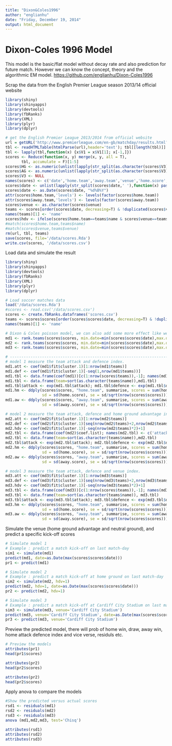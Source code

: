 ```yaml
---
title: "Dixon&Coles1996"
author: "englianhu"
date: "Friday, December 19, 2014"
output: html_document
---
```

# Dixon-Coles 1996 Model

This model is the basic/flat model without decay rate and also prediction for future match. However we can know the concept, theory and the algorithmic EM model. <https://github.com/englianhu/Dixon-Coles1996>

Scrap the data from the English Premier League season 2013/14 official website
```r
library(shiny)
library(shinyapps)
library(devtools)
library(fbRanks)
library(XML)
library(plyr)
library(dplyr)

# get the English Premier League 2013/2014 from official website
url = getURL('http://www.premierleague.com/en-gb/matchday/results.html?paramClubId=ALL&paramComp_8=true&paramSeason=2013-2014&view=.scoresSeason')
tbl <- readHTMLTable(htmlParse(url),header='text'); tbl[[length(tbl)]] <- NULL
tbl <- lapply(tbl,function(x) {x$V1 = x$V1[1]; x[-1,]})
scores <- Reduce(function(x, y) merge(x, y, all = T), 
       tbl, accumulate = F)[1:5]
scores$HG <- as.numeric(unlist(lapply(str_split(as.character(scores$V3),'-'),function(x) x[1])))
scores$AG <- as.numeric(unlist(lapply(str_split(as.character(scores$V3),'-'),function(x) x[2])))
scores$V3 <- NULL
names(scores) <- c('date','home.team','away.team','venue','home.score','away.score')
scores$date <- unlist(lapply(str_split(scores$date,' '),function(x) paste(x[-1],collapse='')))
scores$date <- as.Date(scores$date, "%d%B%Y")
attr(scores$home.team,'levels') <- levels(factor(scores$home.team))
attr(scores$away.team,'levels') <- levels(factor(scores$away.team))
scores$venue <- as.character(scores$venue)
teams <- scores[order(scores$date, decreasing=T) & !duplicated(scores$venue),][c('home.team','venue')]
names(teams)[1] <- 'name'
scores$hdv <- ifelse(scores$home.team==teams$name & scores$venue==teams$venue, 1, 0) # scoresa error:only 33 matches home ground among 380 matches
#match(scores$home.team,teams$name)
#match(scores$venue,teams$venue)
rm(url, tbl, teams)
save(scores, file='/data/scores.Rda')
write.csv(scores, '/data/scores.csv')
```

Load data and simulate the result
```r
library(shiny)
library(shinyapps)
library(devtools)
library(fbRanks)
library(XML)
library(plyr)
library(dplyr)

# Load soccer matches data
load('/data/scores.Rda')
#scores <- read.csv('/data/scores.csv')
scores <- create.fbRanks.dataframes('scores.csv')
teams <- scores$scores[order(scores$scores$date, decreasing=T) & !duplicated(scores$scores$venue),][c('home.team','venue')]
names(teams)[1] <- 'name'

# Dixon & Coles poisson model, we can also add some more effect like weather, pitch condition, home ground advantages etc.
md1 <- rank.teams(scores$scores, min.date=min(scores$scores$date),max.date=max(scores$scores$date), silent=T) #without other effects
md2 <- rank.teams(scores$scores, min.date=min(scores$scores$date),max.date=max(scores$scores$date), silent=T) #with home team advantage
md3 <- rank.teams(scores$scores, min.date=min(scores$scores$date),max.date=max(scores$scores$date), silent=T, add='venue') #with venue effects

# -------------------------------------------------------------------------------
# model 1 measure the team attack and defence index.
md1.att <- coef(md1$fit$cluster.1)[1:nrow(md1$teams)]
md1.def <- coef(md1$fit$cluster.1)[-seq(1,nrow(md1$teams))]
md1.tbl <- data.frame(coef(md1))[c(1:nrow(scores$teams)),-1]; names(md1.tbl) <- c('attack','defence')
md1.tbl <- data.frame(team=sort(as.character(teams$name)),md1.tbl)
md1.tbl$attack <- exp(md1.tbl$attack); md1.tbl$defence <- exp(md1.tbl$defence); row.names(md1.tbl) <- NULL
md1.hm <- ddply(scores$scores, "home.team", summarise, scores = sum(home.score), mean = mean(home.score),
                sd = sd(home.score), se = sd/sqrt(nrow(scores$scores)))
md1.aw <- ddply(scores$scores, "away.team", summarise, scores = sum(away.score), mean  = mean(away.score),
                sd = sd(away.score), se = sd/sqrt(nrow(scores$scores)))

# model 2 measure the team attack, defence and home ground advantage index.
md2.att <- coef(md2$fit$cluster.1)[1:nrow(md2$teams)]
md2.def <- coef(md2$fit$cluster.1)[seq(nrow(md2$teams)+2,nrow(md2$teams)*2)-1]
md2.hdv <- coef(md2$fit$cluster.1)[-seq(nrow(md2$teams)*2)+1]
md2.tbl <- data.frame(coef(md2)$coef.list); names(md2.tbl) <- c('attack','defence','hdv')
md2.tbl <- data.frame(team=sort(as.character(teams$name)),md2.tbl)
md2.tbl$attack <- exp(md2.tbl$attack); md2.tbl$defence <- exp(md2.tbl$defence); row.names(md2.tbl) <- NULL
md2.hm <- ddply(scores$scores, "home.team", summarise, scores = sum(home.score), mean = mean(home.score),
                sd = sd(home.score), se = sd/sqrt(nrow(scores$scores)))
md2.aw <- ddply(scores$scores, "away.team", summarise, scores = sum(away.score), mean  = mean(away.score),
                sd = sd(away.score), se = sd/sqrt(nrow(scores$scores)))

# model 3 measure the team attack, defence and venue index.
md3.att <- coef(md3$fit$cluster.1)[1:nrow(md3$teams)]
md3.def <- coef(md3$fit$cluster.1)[seq(nrow(md3$teams)+2,nrow(md3$teams)*2)-1]
md3.hdv <- coef(md3$fit$cluster.1)[-seq(nrow(md3$teams)*2)+1]
md3.tbl <- data.frame(coef(md3))[c(1:nrow(scores$teams)),-1]; names(md3.tbl) <- c('attack','defence')
md3.tbl <- data.frame(team=sort(as.character(teams$name)), md3.tbl)
md3.tbl$attack <- exp(md3.tbl$attack); md3.tbl$defence <- exp(md3.tbl$defence); row.names(md3.tbl) <- NULL
md3.hm <- ddply(scores$scores, "home.team", summarise, scores = sum(home.score), mean = mean(home.score),
                sd = sd(home.score), se = sd/sqrt(nrow(scores$scores)))
md3.aw <- ddply(scores$scores, "away.team", summarise, scores = sum(away.score), mean  = mean(away.score),
                sd = sd(away.score), se = sd/sqrt(nrow(scores$scores)))
```

Simulate the venue (home ground advantage and neutral ground), and predict a specific kick-off scores
```r
# Simulate model 1
# Example : predict a match kick-off on last match-day
sim1 <- simulate(md1)
predict(md1, date=as.Date(max(scores$scores$date)))
pr1 <- predict(md1)

# Simulate model 2
# Example : predict a match kick-off at home ground on last match-day
sim2 <- simulate(md2, hdv=1)
predict(md2, hdv=1, date=as.Date(max(scores$scores$date)))
pr2 <- predict(md2, hdv=1)

# Simulate model 3
# Example : predict a match kick-off at Cardiff City Stadium on last match-day
sim3 <- simulate(md3, venue='Cardiff City Stadium')
predict(md3, venue='Cardiff City Stadium', date=as.Date(max(scores$scores$date)))
pr3 <- predict(md3, venue='Cardiff City Stadium')
```

Preview the predicted model, there will prob of home win, draw, away win, home attack defence index and vice verse, residuls etc.
```r
# Preview the models
attributes(pr1)
head(pr1$scores)

attributes(pr2)
head(pr2$scores)

attributes(pr2)
head(pr2$scores)
```

Apply anova to compare the models
```r
#Show the predicted versus actual scores
rsd1 <- residuals(md1)
rsd2 <- residuals(md2)
rsd3 <- residuals(md3)
anova (md1,md2,md3, test='Chisq')

attributes(rsd1)
attributes(rsd2)
attributes(rsd3)
```
